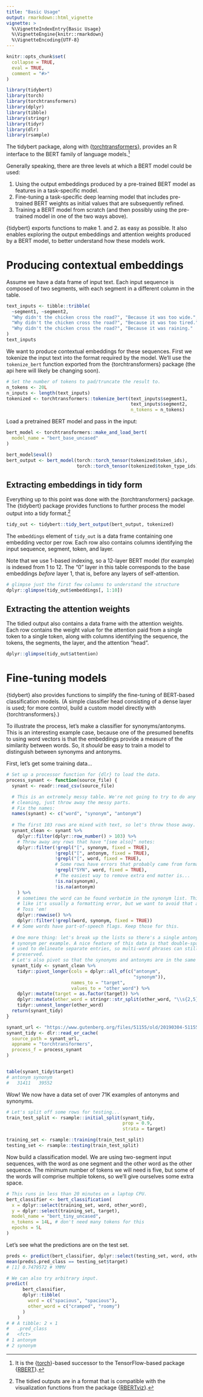 ```yaml
---
title: "Basic Usage"
output: rmarkdown::html_vignette
vignette: >
  %\VignetteIndexEntry{Basic Usage}
  %\VignetteEngine{knitr::rmarkdown}
  %\VignetteEncoding{UTF-8}
---
```


```r
knitr::opts_chunk$set(
  collapse = TRUE,
  eval = TRUE,
  comment = "#>"
)
```

```r
library(tidybert)
library(torch)
library(torchtransformers)
library(dplyr)
library(tibble)
library(stringr)
library(tidyr)
library(dlr)
library(rsample)
```

The tidybert package, along with {[torchtransformers](https://github.com/macmillancontentscience/torchtransformers)}, provides an R interface to the BERT family of language models.^[It is the {[torch](https://torch.mlverse.org/)}-based successor to the TensorFlow-based package {[RBERT](https://github.com/jonathanbratt/RBERT)}.]

Generally speaking, there are three levels at which a BERT model could be used:

1. Using the output embeddings produced by a pre-trained BERT model as features in a task-specific model.
2. Fine-tuning a task-specific deep learning model that includes pre-trained BERT weights as initial values that are subsequently refined.
3. Training a BERT model from scratch (and then possibly using the pre-trained model in one of the two ways above).


{tidybert} exports functions to make 1. and 2. as easy as possible. 
It also enables exploring the output embeddings and attention weights produced by a BERT model, to better understand how these models work.

# Producing contextual embeddings

Assume we have a data frame of input text. 
Each input sequence is composed of two segments, with each segment in a different column in the table.

```r
text_inputs <- tibble::tribble(
  ~segment1, ~segment2,
  "Why didn't the chicken cross the road?", "Because it was too wide.",
  "Why didn't the chicken cross the road?", "Because it was too tired.",
  "Why didn't the chicken cross the road?", "Because it was raining."
)
text_inputs
```

We want to produce contextual embeddings for these sequences.
First we tokenize the input text into the format required by the model. 
We'll use the `tokenize_bert` function exported from the {torchtransformers} package (the api here will likely be
changing soon).

```r
# Set the number of tokens to pad/truncate the result to.
n_tokens <- 20L
n_inputs <- length(text_inputs)
tokenized <- torchtransformers::tokenize_bert(text_inputs$segment1,
                                              text_inputs$segment2,
                                              n_tokens = n_tokens)
```

Load a pretrained BERT model and pass in the input:

```r
bert_model <- torchtransformers::make_and_load_bert(
  model_name = "bert_base_uncased"
)

bert_model$eval() 
bert_output <- bert_model(torch::torch_tensor(tokenized$token_ids), 
                          torch::torch_tensor(tokenized$token_type_ids))
```

## Extracting embeddings in tidy form

Everything up to this point was done with the {torchtransformers} package. 
The {tidybert} package provides functions to further process the model output into a tidy format.^[The tidied outputs are in a format that is compatible with the visualization functions from the package {[RBERTviz](https://github.com/jonathanbratt/RBERTviz)}.]

```r
tidy_out <- tidybert::tidy_bert_output(bert_output, tokenized)
```

The `embeddings` element of `tidy_out` is a data frame containing one embedding vector per row. 
Each row also contains columns identifying the input sequence, segment, token, and layer. 

Note that we use 1-based indexing, so a 12-layer BERT model (for example) is indexed from 1 to 12. 
The "0" layer in this table corresponds to the base embeddings *before* layer 1, that is, before any layers of self-attention.

```r
# glimpse just the first few columns to understand the structure
dplyr::glimpse(tidy_out$embeddings[, 1:10])
```


## Extracting the attention weights

The tidied output also contains a data frame with the attention weights.
Each row contains the weight value for the attention paid from a single token to a single token, along with columns identifying the sequence, the tokens, the segments, the layer, and the attention "head".

```r
dplyr::glimpse(tidy_out$attention)
```


# Fine-tuning models

{tidybert} also provides functions to simplify the fine-tuning of BERT-based classification models. 
(A simple classifier head consisting of a dense layer is used; for more control, build a custom model directly with {torchtransformers}.)

To illustrate the process, let's make a classifier for synonyms/antonyms.
This is an interesting example case, because one of the presumed benefits to using word vectors is that the embeddings provide a measure of the similarity between words. 
So, it _should_ be easy to train a model to distinguish between synonyms and antonyms.

First, let's get some training data...

```r
# Set up a processor function for {dlr} to load the data.
process_synant <- function(source_file) {
  synant <- readr::read_csv(source_file)

  # This is an extremely messy table. We're not going to try to do any real
  # cleaning, just throw away the messy parts. 
  # Fix the names:
  names(synant) <- c("word", "synonym", "antonym")
  
  # The first 103 rows are mixed with text, so let's throw those away.
  synant_clean <- synant %>% 
    dplyr::filter(dplyr::row_number() > 103) %>% 
    # Throw away any rows that have "[see also]" notes:
    dplyr::filter(!grepl("[", synonym, fixed = TRUE),
                  !grepl("[", antonym, fixed = TRUE),
                  !grepl("[", word, fixed = TRUE),
                  # Some rows have errors that probably came from formatting
                  !grepl("SYN", word, fixed = TRUE),
                  # The easiest way to remove extra end matter is...
                  !is.na(synonym),
                  !is.na(antonym)
    ) %>% 
    # sometimes the word can be found verbatim in the synonym list. This looks
    # like it's usually a formatting error, but we want to avoid that anyway.
    # Toss 'em!
    dplyr::rowwise() %>% 
    dplyr::filter(!grepl(word, synonym, fixed = TRUE))
  # # Some words have part-of-speech flags. Keep those for this.
  
  # One more thing: let's break up the lists so there's a single antonym or
  # synonym per example. A nice feature of this data is that double-spaces are
  # used to delineate separate entries, so multi-word phrases can still be
  # preserved.
  # Let's also pivot so that the synonyms and antonyms are in the same column.
  synant_tidy <- synant_clean %>% 
    tidyr::pivot_longer(cols = dplyr::all_of(c("antonym", 
                                               "synonym")),
                        names_to = "target",
                        values_to = "other_word") %>% 
    dplyr::mutate(target = as.factor(target)) %>% 
    dplyr::mutate(other_word = stringr::str_split(other_word, "\\s{2,5}")) %>% 
    tidyr::unnest_longer(other_word)
  return(synant_tidy)
}

synant_url <- "https://www.gutenberg.org/files/51155/old/20190304-51155.csv"
synant_tidy <- dlr::read_or_cache(
  source_path = synant_url,
  appname = "torchtransformers",
  process_f = process_synant
)


table(synant_tidy$target)
# antonym synonym 
#   31411   39552 
```

Wow! We now have a data set of over 71K examples of antonyms and synonyms.

```r
# Let's split off some rows for testing...
train_test_split <- rsample::initial_split(synant_tidy,
                                           prop = 0.9,
                                           strata = target)

training_set <- rsample::training(train_test_split)
testing_set <- rsample::testing(train_test_split)
```

Now build a classification model.
We are using two-segment input sequences, with the word as one segment and the other word as the other sequence. 
The minimum number of tokens we will need is five, but some of the words will comprise multiple tokens, so we'll give ourselves some extra space.

```r
# This runs in less than 20 minutes on a laptop CPU.
bert_classifier <- bert_classification(
  x = dplyr::select(training_set, word, other_word),
  y = dplyr::select(training_set, target),
  model_name = "bert_tiny_uncased",
  n_tokens = 14L, # don't need many tokens for this
  epochs = 5L
)
```

Let's see what the predictions are on the test set.

```r
preds <- predict(bert_classifier, dplyr::select(testing_set, word, other_word))
mean(preds$.pred_class == testing_set$target)
# [1] 0.7479572 # YMMV

# We can also try arbitrary input.
predict(
      bert_classifier,
      dplyr::tibble(
        word = c("spacious", "spacious"),
        other_word = c("cramped", "roomy")
      )
    )
# # A tibble: 2 × 1
#   .pred_class
#   <fct>      
# 1 antonym    
# 2 synonym 
```

